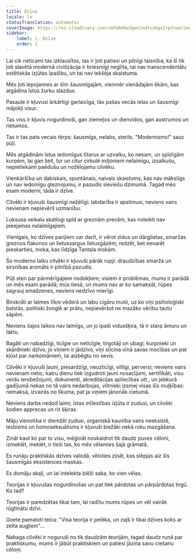 ```yaml
---
title: Dzīve
locale: lv
statusTranslation: automatic
coverImage: https://res.cloudinary.com/xmfm6mhw3gwctndtcubgx2rptnae/image/upload/v1741354419/small_cover_la_gran_rebelion_28716e29d2.webp
sidebar:
    label: 1. Dzīve
    order: 1
---
```

Lai cik neticami tas izklausītos, tas ir ļoti patiesi un pilnīgi taisnība, ka šī tik ļoti slavētā modernā civilizācija ir briesmīgi neglīta, tai nav transcendentālu estētiskās izjūtas īpašību, un tai nav iekšēja skaistuma.

Mēs ļoti lepojamies ar šīm šausmīgajām, vienmēr vienādajām ēkām, kas atgādina īstus žurku slazdus.

Pasaule ir kļuvusi ārkārtīgi garlaicīga, tās pašas vecās ielas un šausmīgi mājokļi visur.

Tas viss ir kļuvis nogurdinoši, gan ziemeļos un dienvidos, gan austrumos un rietumos.

Tas ir tas pats vecais tērps: šausmīgs, nelabs, sterils. "Modernisms!" sauc pūļi.

Mēs atgādinām īstus iedomīgus tītarus ar uzvalku, ko nesam, un spīdīgām kurpēm, lai gan šeit, tur un citur cirkulē miljoniem nelaimīgu, izsalkušu, nepietiekami paēdušu un nožēlojamu cilvēku.

Vienkāršība un dabiskais, spontānais, naivais skaistums, kas nav mākslīgs un nav iedomīgu gleznojumu, ir pazudis sieviešu dzimumā. Tagad mēs esam moderni, tāda ir dzīve.

Cilvēki ir kļuvuši šausmīgi nežēlīgi: labdarība ir apslimusi, neviens vairs nevienam nepievērš uzmanību.

Luksusa veikalu skatlogi spīd ar greznām precēm, kas noteikti nav pieejamas nelaimīgajiem.

Vienīgais, ko dzīves parijiem var darīt, ir vērot zīdus un dārglietas, smaržas greznos flakonos un lietussargus lietusgāzēm; redzēt, bet nevarēt pieskarties, moka, kas līdzīga Tantala mokām.

Šo moderno laiku cilvēki ir kļuvuši pārāk rupji: draudzības smarža un sirsnības aromāts ir pilnībā pazudis.

Pūļi sten par pārmērīgajiem nodokļiem; visiem ir problēmas, mums ir parādā un mēs esam parādā; mūs tiesā, un mums nav ar ko samaksāt, rūpes sagrauj smadzenes, neviens nedzīvo mierīgi.

Birokrāti ar laimes līkni vēderā un labu cigāru mutē, uz ko viņi psiholoģiski balstās, politiski žonglē ar prātu, nepievēršot ne mazāko vērību tautu sāpēm.

Neviens šajos laikos nav laimīgs, un jo īpaši vidusšķira, tā ir starp āmuru un laktu.

Bagāti un nabadzīgi, ticīgie un neticīgie, tirgotāji un ubagi, kurpnieki un skārdnieki dzīvo, jo viņiem ir jādzīvo, viņi slīcina vīnā savas mocības un pat kļūst par narkomāniem, lai aizbēgtu no sevis.

Cilvēki ir kļuvuši ļauni, piesardzīgi, neuzticīgi, viltīgi, perversi; neviens vairs nevienam netic; katru dienu tiek izgudroti jauni nosacījumi, sertifikāti, visu veidu ierobežojumi, dokumenti, akreditācijas apliecības utt., un jebkurā gadījumā nekas no tā vairs nedarbojas, viltnieki izsmej visas šīs muļķības: nemaksā, izvairās no likuma, pat ja viņiem jānonāk cietumā.

Neviens darbs nedod laimi; īstas mīlestības izjūta ir zudusi, un cilvēki šodien apprecas un rīt šķiras.

Māju vienotība ir diemžēl zudusi, organiskā kaunība vairs neeksistē, lesbisms un homoseksuālisms ir kļuvuši biežāki nekā roku mazgāšana.

Zināt kaut ko par to visu, mēģināt noskaidrot tik daudz puves cēloni, izmeklēt, meklēt, ir tieši tas, ko mēs vēlamies šajā grāmatā.

Es runāju praktiskās dzīves valodā, vēloties zināt, kas slēpjas aiz šīs šausmīgās eksistences maskas.

Es domāju skaļi, un lai intelekta blēži saka, ko vien vēlas.

Teorijas ir kļuvušas nogurdinošas un pat tiek pārdotas un pārpārdotas tirgū. Ko tad?

Teorijas ir paredzētas tikai tam, lai radītu mums rūpes un vēl vairāk rūgtinātu dzīvi.

Goete pamatoti teica: "Visa teorija ir pelēka, un zaļš ir tikai dzīves koks ar zelta augļiem"...

Nabaga cilvēki ir noguruši no tik daudzām teorijām, tagad daudz runā par praktiskumu, mums ir jābūt praktiskiem un patiesi jāzina savu ciešanu cēloņi.

